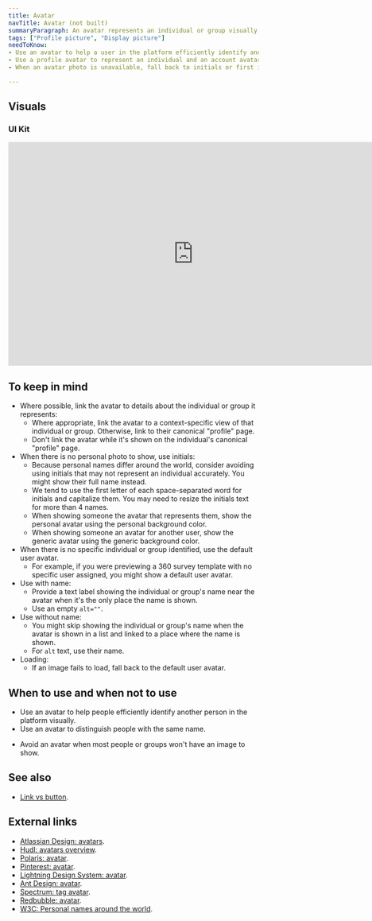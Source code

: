 ```yaml
---
title: Avatar
navTitle: Avatar (not built)
summaryParagraph: An avatar represents an individual or group visually.
tags: ["Profile picture", "Display picture"]
needToKnow:
- Use an avatar to help a user in the platform efficiently identify another person or an organization.
- Use a profile avatar to represent an individual and an account avatar for an organization.
- When an avatar photo is unavailable, fall back to initials or first initial.

---
```



## Visuals

### UI Kit

<iframe style="border: none;" width="744" height="450" src="https://www.figma.com/embed?embed_host=share&url=https%3A%2F%2Fwww.figma.com%2Ffile%2Fe3TyAOZKfLg9cA01Iy1Mgm%2FKaizen-Site-embed%3Fnode-id%3D17270%253A114" allowfullscreen></iframe>

## To keep in mind

- Where possible, link the avatar to details about the individual or group it represents:
  - Where appropriate, link the avatar to a context-specific view of that individual or group. Otherwise, link to their canonical "profile" page.
  - Don't link the avatar while it's shown on the individual's canonical "profile" page.
- When there is no personal photo to show, use initials:
  - Because personal names differ around the world, consider avoiding using initials that may not represent an individual accurately. You might show their full name instead.
  - We tend to use the first letter of each space-separated word for initials and capitalize them. You may need to resize the initials text for more than 4 names.
  - When showing someone the avatar that represents them, show the personal avatar using the personal background color.
  - When showing someone an avatar for another user, show the generic avatar using the generic background color.
- When there is no specific individual or group identified, use the default user avatar.
  - For example, if you were previewing a 360 survey template with no specific user assigned, you might show a default user avatar.
- Use with name:
  - Provide a text label showing the individual or group's name near the avatar when it's the only place the name is shown.
  - Use an empty `alt=""`.
- Use without name:
  - You might skip showing the individual or group's name when the avatar is shown in a list and linked to a place where the name is shown.
  - For `alt` text, use their name.
- Loading:
  - If an image fails to load, fall back to the default user avatar.

## When to use and when not to use

<DosAndDonts>
<Do>

- Use an avatar to help people efficiently identify another person in the platform visually.
- Use an avatar to distinguish people with the same name.

</Do>
<Dont>

- Avoid an avatar when most people or groups won't have an image to show.

</Dont>
</DosAndDonts>

## See also

- [Link vs button](/guidelines/link-vs-button/).

## External links

- [Atlassian Design: avatars](https://www.atlassian.design/guidelines/product/components/avatars).
- [Hudl: avatars overview](http://uniform.hudl.com/components/avatars/design/).
- [Polaris: avatar](https://polaris.shopify.com/components/images-and-icons/avatar#navigation).
- [Pinterest: avatar](https://pinterest.github.io/gestalt/#/Avatar).
- [Lightning Design System: avatar](https://www.lightningdesignsystem.com/components/avatar/#site-main-content).
- [Ant Design: avatar](https://ant.design/components/avatar/#header).
- [Spectrum: tag avatar](https://spectrum.adobe.com/page/tag/#Avatar).
- [Redbubble: avatar](http://redbubble.design/components/Avatar/examples).
- [W3C: Personal names around the world](https://www.w3.org/International/questions/qa-personal-names).

